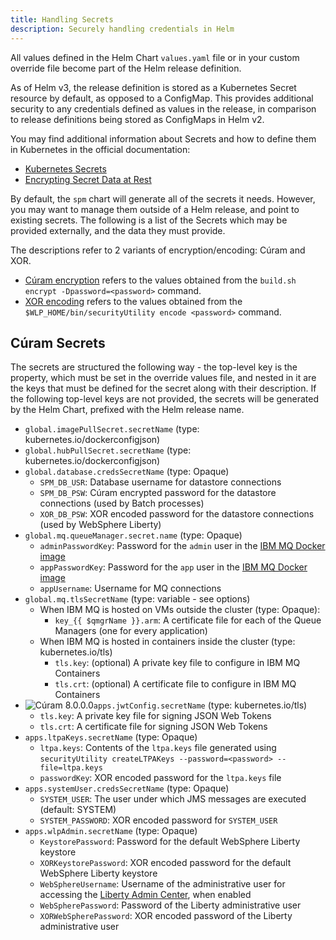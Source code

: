 ```yaml
---
title: Handling Secrets
description: Securely handling credentials in Helm
---
```


All values defined in the Helm Chart `values.yaml` file or in your custom override file become part of the Helm release definition.

As of Helm v3, the release definition is stored as a Kubernetes Secret resource by default, as opposed to a ConfigMap.
This provides additional security to any credentials defined as values in the release, in comparison to release definitions being stored as ConfigMaps in Helm v2.

<InlineNotification>

You may find additional information about Secrets and how to define them in Kubernetes in the official documentation:

* [Kubernetes Secrets](https://kubernetes.io/docs/concepts/configuration/secret/)
* [Encrypting Secret Data at Rest](https://kubernetes.io/docs/tasks/administer-cluster/encrypt-data/)

</InlineNotification>

By default, the `spm` chart will generate all of the secrets it needs. However, you may want to manage them outside of a Helm release, and point to existing secrets.
The following is a list of the Secrets which may be provided externally, and the data they must provide.

The descriptions refer to 2 variants of encryption/encoding: Cúram and XOR.

* [Cúram encryption](https://ibm.biz/EncryptingSPMPasswords) refers to the values obtained from the `build.sh encrypt -Dpassword=<password>` command.
* [XOR encoding](https://www.ibm.com/docs/en/was-liberty/base?topic=applications-securityutility-command) refers to the values obtained from the `$WLP_HOME/bin/securityUtility encode <password>` command.

## Cúram Secrets

The secrets are structured the following way - the top-level key is the property, which must be set in the override values file, and nested in it are the keys that must be defined for the secret along with their description.
If the following top-level keys are not provided, the secrets will be generated by the Helm Chart, prefixed with the Helm release name.

* `global.imagePullSecret.secretName` (type: kubernetes.io/dockerconfigjson)
* `global.hubPullSecret.secretName` (type: kubernetes.io/dockerconfigjson)
* `global.database.credsSecretName` (type: Opaque)
  * `SPM_DB_USR`: Database username for datastore connections
  * `SPM_DB_PSW`: Cúram encrypted password for the datastore connections (used by Batch processes)
  * `XOR_DB_PSW`: XOR encoded password for the datastore connections (used by WebSphere Liberty)
* `global.mq.queueManager.secret.name` (type: Opaque)
  * `adminPasswordKey`: Password for the `admin` user in the [IBM MQ Docker image](https://hub.docker.com/r/ibmcom/mq)
  * `appPasswordKey`: Password for the `app` user in the [IBM MQ Docker image](https://hub.docker.com/r/ibmcom/mq)
  * `appUsername`: Username for MQ connections
* `global.mq.tlsSecretName` (type: variable - see options)
  * When IBM MQ is hosted on VMs outside the cluster (type: Opaque):
    * `key_{{ $qmgrName }}.arm`: A certificate file for each of the Queue Managers (one for every application)
  * When IBM MQ is hosted in containers inside the cluster (type: kubernetes.io/tls)
    * `tls.key`: (optional) A private key file to configure in IBM MQ Containers
    * `tls.crt`: (optional) A certificate file to configure in IBM MQ Containers
* ![Cúram 8.0.0.0](https://img.shields.io/badge/-Cúram_8.0.0.0-green)`apps.jwtConfig.secretName` (type: kubernetes.io/tls)
  * `tls.key`: A private key file for signing JSON Web Tokens
  * `tls.crt`: A certificate file for signing JSON Web Tokens
* `apps.ltpaKeys.secretName` (type: Opaque)
  * `ltpa.keys`: Contents of the `ltpa.keys` file generated using `securityUtility createLTPAKeys --password=<password> --file=ltpa.keys`
  * `passwordKey`: XOR encoded password for the `ltpa.keys` file
* `apps.systemUser.credsSecretName` (type: Opaque)
  * `SYSTEM_USER`: The user under which JMS messages are executed (default: SYSTEM)
  * `SYSTEM_PASSWORD`: XOR encoded password for `SYSTEM_USER`
* `apps.wlpAdmin.secretName` (type: Opaque)
  * `KeystorePassword`: Password for the default WebSphere Liberty keystore
  * `XORKeystorePassword`: XOR encoded password for the default WebSphere Liberty keystore
  * `WebSphereUsername`: Username of the administrative user for accessing the [Liberty Admin Center](https://www.ibm.com/docs/en/was-liberty/base?topic=liberty-administering-using-admin-center), when enabled
  * `WebSpherePassword`: Password of the Liberty administrative user
  * `XORWebSpherePassword`: XOR encoded password of the Liberty administrative user
